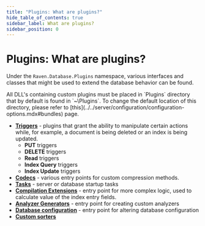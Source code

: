 ```yaml
---
title: "Plugins: What are plugins?"
hide_table_of_contents: true
sidebar_label: What are plugins?
sidebar_position: 0
---
```



# Plugins: What are plugins?

Under the `Raven.Database.Plugins` namespace, various interfaces and classes that might be used to extend the database behavior can be found.

<Admonition type="note" title="Note">
All DLL's containing custom plugins must be placed in `Plugins` directory that by default is found in `~\Plugins`. To change the default location of this directory, please refer to [this](../../server/configuration/configuration-options.mdx#bundles) page.
</Admonition>

* [**Triggers**](../../server/plugins/triggers.mdx) - plugins that grant the ability to manipulate certain actions while, for example, a document is being deleted or an index is  being updated.
    * **PUT** triggers
    * **DELETE** triggers
    * **Read** triggers
    * **Index Query** triggers
    * **Index Update** triggers 
* [**Codecs**](../../server/plugins/codecs.mdx) - various entry points for custom compression methods.
* [**Tasks**](../../server/plugins/tasks.mdx) - server or database startup tasks
* [**Compilation Extensions**](../../server/plugins/compilation-extensions.mdx) - entry point for more complex logic, used to calculate value of the index entry fields.
* [**Analyzer Generators**](../../server/plugins/analyzer-generators.mdx) - entry point for creating custom analyzers
* [**Database configuration**](../../server/plugins/database-configuration.mdx) - entry point for altering database configuration
* [**Custom sorters**](../../indexes/querying/sorting.mdx#custom-sorting)
